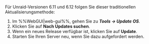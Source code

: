 Für Unraid-Versionen 6.11 und 6.12 folgen Sie dieser traditionellen Aktualisierungsmethode:

1. Im %%WebGUI|web-gui%%, gehen Sie zu ***Tools → Update OS***.
2. Klicken Sie auf **Nach Updates suchen**.
3. Wenn ein neues Release verfügbar ist, klicken Sie auf **Update**.
4. Starten Sie Ihren Server neu, wenn Sie dazu aufgefordert werden.
